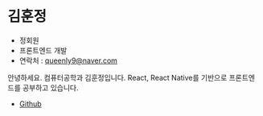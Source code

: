 # 김훈정

- 정회원
- 프론트엔드 개발
- 연락처 : [queenly9@naver.com](mailto:queenly9@naver.com)

안녕하세요. 컴퓨터공학과 김훈정입니다.
React, React Native를 기반으로 프론트엔드를 공부하고 있습니다.

- [Github](https://github.com/queenly9)

